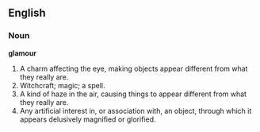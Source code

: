 ==English==

===Noun===

'''glamour'''

#A charm affecting the eye, making objects appear different from what they really are.
#Witchcraft; magic; a spell.
#A kind of haze in the air, causing things to appear different from what they really are.
#Any artificial interest in, or association with, an object, through which it appears delusively magnified or glorified.